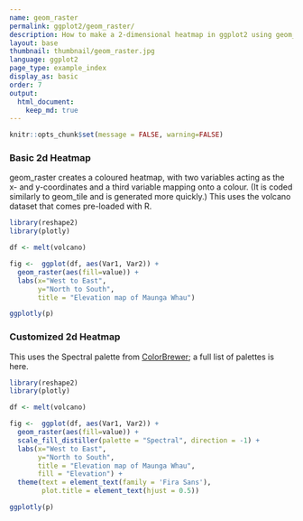 ```yaml
---
name: geom_raster
permalink: ggplot2/geom_raster/
description: How to make a 2-dimensional heatmap in ggplot2 using geom_raster.
layout: base
thumbnail: thumbnail/geom_raster.jpg
language: ggplot2
page_type: example_index
display_as: basic
order: 7
output:
  html_document:
    keep_md: true
---
```


```r
knitr::opts_chunk$set(message = FALSE, warning=FALSE)
```
### Basic 2d Heatmap
geom\_raster creates a coloured heatmap, with two variables acting as the x- and y-coordinates and a third variable mapping onto a colour. (It is coded similarly to geom\_tile and is generated more quickly.) This uses the volcano dataset that comes pre-loaded with R.

```r
library(reshape2)
library(plotly)

df <- melt(volcano)

fig <-  ggplot(df, aes(Var1, Var2)) +
  geom_raster(aes(fill=value)) +
  labs(x="West to East",
       y="North to South",
       title = "Elevation map of Maunga Whau")

ggplotly(p)
```

### Customized 2d Heatmap
This uses the Spectral palette from [ColorBrewer](https://ggplot2.tidyverse.org/reference/scale_brewer.html); a full list of palettes is here.

```r
library(reshape2)
library(plotly)

df <- melt(volcano)

fig <-  ggplot(df, aes(Var1, Var2)) +
  geom_raster(aes(fill=value)) +
  scale_fill_distiller(palette = "Spectral", direction = -1) +
  labs(x="West to East",
       y="North to South",
       title = "Elevation map of Maunga Whau",
       fill = "Elevation") +
  theme(text = element_text(family = 'Fira Sans'),
        plot.title = element_text(hjust = 0.5))

ggplotly(p)
```

